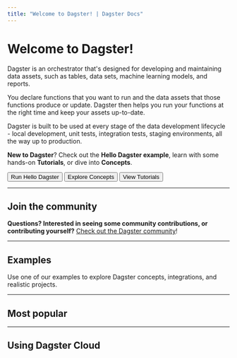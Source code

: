```yaml
---
title: "Welcome to Dagster! | Dagster Docs"
---
```


# Welcome to Dagster!

Dagster is an orchestrator that's designed for developing and maintaining data assets, such as tables, data sets, machine learning models, and reports.

You declare functions that you want to run and the data assets that those functions produce or update. Dagster then helps you run your functions at the right time and keep your assets up-to-date.

Dagster is built to be used at every stage of the data development lifecycle - local development, unit tests, integration tests, staging environments, all the way up to production.

**New to Dagster**? Check out the **Hello Dagster example**, learn with some hands-on **Tutorials**, or dive into **Concepts**.

<div className="inline-flex flex-row space-x-4">
  <Button link="/getting-started/hello-dagster">Run Hello Dagster</Button>
  <Button link="/concepts" style="secondary">
    Explore Concepts
  </Button>
  <Button link="/tutorial" style="secondary">
    View Tutorials
  </Button>
</div>

---

## Join the community

**Questions? Interested in seeing some community contributions, or contributing yourself?** [Check out the Dagster community](https://dagster.io/community)!

<ArticleList>
  <ArticleListItem
    href="https://dagster.io/slack"
    title="Dagster Slack"
  ></ArticleListItem>
  <ArticleListItem
    href="https://github.com/dagster-io/dagster/discussions"
    title="Community Q&A"
  ></ArticleListItem>
  <ArticleListItem
    href="https://www.youtube.com/channel/UCfLnv9X8jyHTe6gJ4hVBo9Q/videos"
    title="YouTube"
  ></ArticleListItem>
  <ArticleListItem
    href="/community/contributing"
    title="Contributing to Dagster"
  ></ArticleListItem>
  <ArticleListItem
    href="https://github.com/dagster-io/dagster"
    title="Dagster GitHub"
  ></ArticleListItem>
</ArticleList>

---

## Examples

Use one of our examples to explore Dagster concepts, integrations, and realistic projects.

<ArticleList>
  <ArticleListItem
    title="Fully-featured project"
    href="/guides/dagster/example_project"
  ></ArticleListItem>
  <ArticleListItem
    title="View all examples"
    href="https://github.com/dagster-io/dagster/blob/master/examples"
  ></ArticleListItem>
  <ArticleListItem
    title="dbt + Dagster"
    href="https://github.com/dagster-io/dagster/blob/master/examples/assets_dbt_python"
  ></ArticleListItem>
</ArticleList>

---

## Most popular

<ArticleList>
  <ArticleListItem
    title="Using environment variables and secrets"
    href="/guides/dagster/using-environment-variables-and-secrets"
  ></ArticleListItem>
  <ArticleListItem
    title="Building data assets"
    href="/concepts/assets/software-defined-assets"
  ></ArticleListItem>
  <ArticleListItem
    title="Deploying Dagster with Helm"
    href="/deployment/guides/kubernetes/deploying-with-helm"
  ></ArticleListItem>
  <ArticleListItem
    title="Scheduling jobs"
    href="/concepts/partitions-schedules-sensors/schedules"
  ></ArticleListItem>
  <ArticleListItem
    title="Parameterizing your data pipeline"
    href="/concepts/configuration/config-schema"
  ></ArticleListItem>
  <ArticleListItem
    title="Automatically starting jobs"
    href="/concepts/partitions-schedules-sensors/sensors"
  ></ArticleListItem>
  <ArticleListItem
    title="Transitioning from development to production"
    href="/guides/dagster/transitioning-data-pipelines-from-development-to-production"
  ></ArticleListItem>
</ArticleList>

---

## Using Dagster Cloud

<ArticleList>
  <ArticleListItem
    title="Getting started with Dagster Cloud"
    href="/dagster-cloud/getting-started"
  ></ArticleListItem>
  <ArticleListItem
    title="Understanding Hybrid and Serverless Deployment"
    href="/dagster-cloud/deployment"
  ></ArticleListItem>
  <ArticleListItem
    title="Managing accounts and authentication"
    href="/dagster-cloud/account"
  ></ArticleListItem>
  <ArticleListItem
    title="Dagster Cloud environment variables and secrets"
    href="/dagster-cloud/developing-testing/environment-variables-and-secrets"
  ></ArticleListItem>
  <ArticleListItem
    title="Using Branch Deployments for Continuous Integration"
    href="/dagster-cloud/developing-testing/branch-deployments"
  ></ArticleListItem>
  <ArticleListItem
    title="All Dagster Cloud docs"
    href="/dagster-cloud"
  ></ArticleListItem>
</ArticleList>

